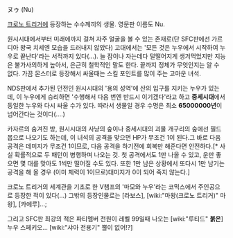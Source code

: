 ヌゥ (Nu)

[[크로노 트리거]]에 등장하는 수수께끼의 생물. 영문판 이름도 Nu.

원시시대에서부터 미래에까지 걸쳐 자주 얼굴을 볼 수 있는 존재로(단 SFC판에선 가르디아 왕국 치세엔 모습을 드러내지 않았다) 고대에서는 '모든 것은 누우에서 시작하여 누우로 끝난다'라는 서적까지 있다(...). 늘 잠이나 자는데다 덜떨어지게 생겨먹었지만 지능은 불가사의하게 높아서, 은근히 철학적인 말도 한다. 끝까지 정체가 무엇인지는 알 수 없다. 가끔 몬스터로 등장해서 싸울때는 스킬 포인트를 많이 주는 고마운 녀석.

NDS판에서 추가된 던전인 원시시대의 '용의 성역'에 산의 입구를 지키는 누우가 있는데, 이 누우에게 승리하면 '수행해서 다음 번엔 반드시 이기겠다'라고 하고 '''중세시대'''에서 동일한 누우와 다시 싸울 수가 있다. 따라서 생물일 경우 수명은 최소 '''65000000년'''이 넘어간다는 것이다(....)

카자르의 숨겨진 방, 원시시대의 사냥의 숲이나 중세시대의 괴물 개구리의 숲에선 필드몹으로 나오기도 하는데, 이 녀석의 공격을 맞으면 HP가 무조건 1이 된다.그 바로 다음 공격은 데미지가 무조건 1이므로, 다음 공격을 하기전에 회복만 해준다면 안전하다.[* 사실 확률적으로 두 패턴이 병행하며 나오는 것. 첫 공격에서도 1만 나올 수 있고, 운만 좋으면 몇 대를 맞아도 1씩만 떨어질 수도 있다. 또한 1만 남은 상황에서 또다시 1만 남기는 공격을 해 올 경우 (이미 체력이 1이므로)대미지가 0이 되어 죽지 않는다.]

크로노 트리거의 세계관을 기초로 한 V챔프의 '마모와 누우'라는 코믹스에서 주인공으로 등장한 적이 있다(...) 그밖의 등장인물로는 [라보스], [wiki:"마왕(크로노 트리거)" 마왕], [카에루]...;


그리고 SFC판 최강의 적은 파티멤버 전원이 레벨 99일때 나오는 [wiki:"루티드" '''붉은'''] 누우 스페키오... [wiki:"샤아 전용기" 뿔이 없어!?]
